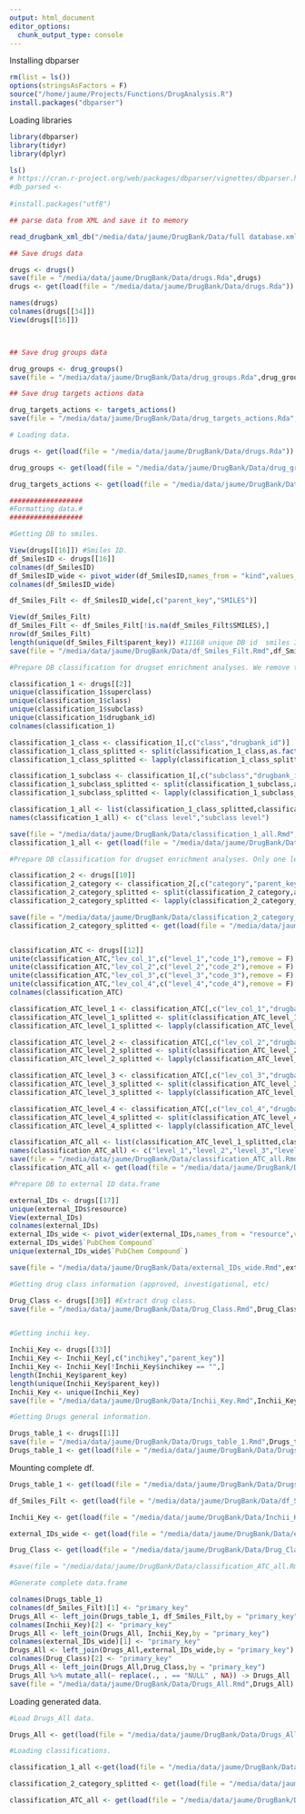 ```yaml
---
output: html_document
editor_options: 
  chunk_output_type: console
---
```


Installing dbparser

```r
rm(list = ls())
options(stringsAsFactors = F)
source("/home/jaume/Projects/Functions/DrugAnalysis.R")
install.packages("dbparser")
```

Loading libraries

```r
library(dbparser)
library(tidyr)
library(dplyr)
```

```r
ls()
# https://cran.r-project.org/web/packages/dbparser/vignettes/dbparser.html
#db_parsed <- 
  
#install.packages("utf8")

## parse data from XML and save it to memory

read_drugbank_xml_db("/media/data/jaume/DrugBank/Data/full database.xml") 

## Save drugs data

drugs <- drugs()
save(file = "/media/data/jaume/DrugBank/Data/drugs.Rda",drugs)
drugs <- get(load(file = "/media/data/jaume/DrugBank/Data/drugs.Rda"))

names(drugs)
colnames(drugs[[34]])
View(drugs[[16]])



## Save drug groups data

drug_groups <- drug_groups()
save(file = "/media/data/jaume/DrugBank/Data/drug_groups.Rda",drug_groups)

## Save drug targets actions data

drug_targets_actions <- targets_actions()
save(file = "/media/data/jaume/DrugBank/Data/drug_targets_actions.Rda",drug_targets_actions)

# Loading data.

drugs <- get(load(file = "/media/data/jaume/DrugBank/Data/drugs.Rda"))

drug_groups <- get(load(file = "/media/data/jaume/DrugBank/Data/drug_groups.Rda"))

drug_targets_actions <- get(load(file = "/media/data/jaume/DrugBank/Data/drug_targets_actions.Rda"))

##################
#Formatting data.#
##################

#Getting DB to smiles.

View(drugs[[16]]) #Smiles ID.
df_SmilesID <- drugs[[16]]
colnames(df_SmilesID)
df_SmilesID_wide <- pivot_wider(df_SmilesID,names_from = "kind",values_from = "value" )
colnames(df_SmilesID_wide)

df_Smiles_Filt <- df_SmilesID_wide[,c("parent_key","SMILES")]

View(df_Smiles_Filt)
df_Smiles_Filt <- df_Smiles_Filt[!is.na(df_Smiles_Filt$SMILES),]
nrow(df_Smiles_Filt)
length(unique(df_Smiles_Filt$parent_key)) #11168 unique DB id  smiles ID.
save(file = "/media/data/jaume/DrugBank/Data/df_Smiles_Filt.Rmd",df_Smiles_Filt)

#Prepare DB classification for drugset enrichment analyses. We remove the kingdom and super class levels of classifications since they are not very informative for our purposes. Therefore we only add the class and subclass classification levels.

classification_1 <- drugs[[2]]
unique(classification_1$superclass)
unique(classification_1$class)
unique(classification_1$subclass)
unique(classification_1$drugbank_id)
colnames(classification_1)

classification_1_class <- classification_1[,c("class","drugbank_id")]
classification_1_class_splitted <- split(classification_1_class,as.factor(classification_1_class$class))
classification_1_class_splitted <- lapply(classification_1_class_splitted,function(x) x %>% pull("drugbank_id"))

classification_1_subclass <- classification_1[,c("subclass","drugbank_id")]
classification_1_subclass_splitted <- split(classification_1_subclass,as.factor(classification_1_subclass$subclass))
classification_1_subclass_splitted <- lapply(classification_1_subclass_splitted,function(x) x %>% pull("drugbank_id"))

classification_1_all <- list(classification_1_class_splitted,classification_1_subclass_splitted)
names(classification_1_all) <- c("class level","subclass level")

save(file = "/media/data/jaume/DrugBank/Data/classification_1_all.Rmd",classification_1_all)
classification_1_all <- get(load(file = "/media/data/jaume/DrugBank/Data/classification_1_all.Rmd"))

#Prepare DB classification for drugset enrichment analyses. Only one level.

classification_2 <- drugs[[10]]
classification_2_category <- classification_2[,c("category","parent_key")]
classification_2_category_splitted <- split(classification_2_category,as.factor(classification_2_category$category))
classification_2_category_splitted <- lapply(classification_2_category_splitted,function(x) x %>% pull("parent_key"))

save(file = "/media/data/jaume/DrugBank/Data/classification_2_category_splitted.Rmd",classification_2_category_splitted)
classification_2_category_splitted <- get(load(file = "/media/data/jaume/DrugBank/Data/classification_2_category_splitted.Rmd"))


classification_ATC <- drugs[[12]]
unite(classification_ATC,"lev_col_1",c("level_1","code_1"),remove = F) -> classification_ATC
unite(classification_ATC,"lev_col_2",c("level_2","code_2"),remove = F) -> classification_ATC
unite(classification_ATC,"lev_col_3",c("level_3","code_3"),remove = F) -> classification_ATC
unite(classification_ATC,"lev_col_4",c("level_4","code_4"),remove = F) -> classification_ATC
colnames(classification_ATC)

classification_ATC_level_1 <- classification_ATC[,c("lev_col_1","drugbank-id")]
classification_ATC_level_1_splitted <- split(classification_ATC_level_1,as.factor(classification_ATC_level_1$lev_col_1))
classification_ATC_level_1_splitted <- lapply(classification_ATC_level_1_splitted,function(x) x %>% pull("drugbank-id"))

classification_ATC_level_2 <- classification_ATC[,c("lev_col_2","drugbank-id")]
classification_ATC_level_2_splitted <- split(classification_ATC_level_2,as.factor(classification_ATC_level_2$lev_col_2))
classification_ATC_level_2_splitted <- lapply(classification_ATC_level_2_splitted,function(x) x %>% pull("drugbank-id"))

classification_ATC_level_3 <- classification_ATC[,c("lev_col_3","drugbank-id")]
classification_ATC_level_3_splitted <- split(classification_ATC_level_3,as.factor(classification_ATC_level_3$lev_col_3))
classification_ATC_level_3_splitted <- lapply(classification_ATC_level_3_splitted,function(x) x %>% pull("drugbank-id"))

classification_ATC_level_4 <- classification_ATC[,c("lev_col_4","drugbank-id")]
classification_ATC_level_4_splitted <- split(classification_ATC_level_4,as.factor(classification_ATC_level_4$lev_col_4))
classification_ATC_level_4_splitted <- lapply(classification_ATC_level_4_splitted,function(x) x %>% pull("drugbank-id"))

classification_ATC_all <- list(classification_ATC_level_1_splitted,classification_ATC_level_2_splitted,classification_ATC_level_3_splitted,classification_ATC_level_4_splitted)
names(classification_ATC_all) <- c("level_1","level_2","level_3","level_4")
save(file = "/media/data/jaume/DrugBank/Data/classification_ATC_all.Rmd",classification_ATC_all)
classification_ATC_all <- get(load(file = "/media/data/jaume/DrugBank/Data/classification_ATC_all.Rmd"))

#Prepare DB to external ID data.frame

external_IDs <- drugs[[17]]
unique(external_IDs$resource)
View(external_IDs)
colnames(external_IDs)
external_IDs_wide <- pivot_wider(external_IDs,names_from = "resource",values_from = "identifier",values_fill = NA,values_fn = function(x) paste(x,collapse = "-"))
external_IDs_wide$`PubChem Compound`
unique(external_IDs_wide$`PubChem Compound`)

save(file = "/media/data/jaume/DrugBank/Data/external_IDs_wide.Rmd",external_IDs_wide) #There are 13615 unique DB ids in the external ID data.frame.

#Getting drug class information (approved, investigational, etc)

Drug_Class <- drugs[[30]] #Extract drug class.
save(file = "/media/data/jaume/DrugBank/Data/Drug_Class.Rmd",Drug_Class) #There are 13615 unique DB ids in the external ID data.frame.


#Getting inchii key.

Inchii_Key <- drugs[[33]]
Inchii_Key <- Inchii_Key[,c("inchikey","parent_key")]
Inchii_Key <- Inchii_Key[!Inchii_Key$inchikey == "",]
length(Inchii_Key$parent_key)
length(unique(Inchii_Key$parent_key))
Inchii_Key <- unique(Inchii_Key)
save(file = "/media/data/jaume/DrugBank/Data/Inchii_Key.Rmd",Inchii_Key) #There are 13615 unique DB ids in the external ID data.frame.

#Getting Drugs general information.

Drugs_table_1 <- drugs[[1]]
save(file = "/media/data/jaume/DrugBank/Data/Drugs_table_1.Rmd",Drugs_table_1)
Drugs_table_1 <- get(load(file = "/media/data/jaume/DrugBank/Data/Drugs_table_1.Rmd"))
```

Mounting complete df.

```r
Drugs_table_1 <- get(load(file = "/media/data/jaume/DrugBank/Data/Drugs_table_1.Rmd"))

df_Smiles_Filt <- get(load(file = "/media/data/jaume/DrugBank/Data/df_Smiles_Filt.Rmd"))

Inchii_Key <- get(load(file = "/media/data/jaume/DrugBank/Data/Inchii_Key.Rmd"))

external_IDs_wide <- get(load(file = "/media/data/jaume/DrugBank/Data/external_IDs_wide.Rmd"))

Drug_Class <- get(load(file = "/media/data/jaume/DrugBank/Data/Drug_Class.Rmd"))

#save(file = "/media/data/jaume/DrugBank/Data/classification_ATC_all.Rmd") #There are 13615 unique DB ids in the external ID data.frame.

#Generate complete data.frame

colnames(Drugs_table_1)
colnames(df_Smiles_Filt)[1] <- "primary_key"
Drugs_All <- left_join(Drugs_table_1, df_Smiles_Filt,by = "primary_key")
colnames(Inchii_Key)[2] <- "primary_key"
Drugs_All <- left_join(Drugs_All, Inchii_Key,by = "primary_key")
colnames(external_IDs_wide)[1] <- "primary_key"
Drugs_All <- left_join(Drugs_All,external_IDs_wide,by = "primary_key")
colnames(Drug_Class)[2] <- "primary_key"
Drugs_All <- left_join(Drugs_All,Drug_Class,by = "primary_key")
Drugs_All %>% mutate_all(~ replace(., . == "NULL" , NA)) -> Drugs_All
save(file = "/media/data/jaume/DrugBank/Data/Drugs_All.Rmd",Drugs_All)
```

Loading generated data.

```r
#Load Drugs_All data.

Drugs_All <- get(load(file = "/media/data/jaume/DrugBank/Data/Drugs_All.Rmd"))

#Loading classifications.

classification_1_all <-get(load(file = "/media/data/jaume/DrugBank/Data/classification_1_all.Rmd"))

classification_2_category_splitted <- get(load(file = "/media/data/jaume/DrugBank/Data/classification_2_category_splitted.Rmd"))

classification_ATC_all <- get(load(file = "/media/data/jaume/DrugBank/Data/classification_ATC_all.Rmd"))
```

